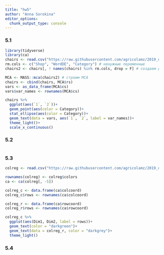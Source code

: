 ```yaml
---
title: "hw5"
author: "Anna Sorokina"
editor_options: 
  chunk_output_type: console
---
```


### 5.1
```r
library(tidyverse)
library(ca)
chairs <- read.csv("https://raw.githubusercontent.com/agricolamz/2019_data_analysis_for_linguists/master/data/students/ansorox/hw5_CA_MCA/hw5_chairs.csv")
rm.cols <- c("Shop", "WordDE", "Category") # ненужные переменные
chairs2 <- chairs[, ! names(chairs) %in% rm.cols, drop = F] # создаем датасет, в котором нет ненужных переменных

MCA <- MASS::mca(chairs2) # строим МСА
chairs <- cbind(chairs, MCA$rs)
vars <- as_data_frame(MCA$cs)
vars$var_names <- rownames(MCA$cs)

chairs %>%
  ggplot(aes(`1`, `2`))+
  geom_point(aes(color = Category))+
  stat_ellipse(aes(color = Category))+
  geom_text(data = vars, aes(`1`, `2`, label = var_names))+
  theme_light()+
  scale_x_continuous()

```
### 5.2
```r

```
### 5.3
```r
colreg <- read.csv("https://raw.githubusercontent.com/agricolamz/2019_data_analysis_for_linguists/master/data/students/ansorox/hw5_CA_MCA/hw5_colreg.csv")

rownames(colreg) <- colreg$colors
ca <- ca(colreg[, -5])

colreg_c <- data.frame(ca$colcoord)
colreg_c$rows <- rownames(ca$colcoord)

colreg_r <- data.frame(ca$rowcoord)
colreg_r$rows <- rownames(ca$rowcoord)

colreg_c %>%
  ggplot(aes(Dim1, Dim2, label = rows))+
  geom_text(color = "darkgreen")+
  geom_text(data = colreg_r, color = "darkgrey")+
  theme_light()

```
### 5.4

```r

```
